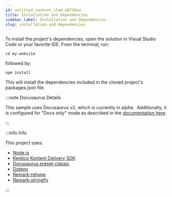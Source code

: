 ```yaml
---
id: untitled_content_item_b8726ea
title: Installation and Dependencies
sidebar_label: Installation and Dependencies
slug: installation-and-dependencies
---
```

To install the project's dependencies, open the solution in Visual Studio Code or your favorite IDE. From the terminal, run:

`cd my-website`

followed by:

`npm install`

This will install the dependencies included in the cloned project's packages.json file.

:::note Docusaurus Details

This sample uses Docusaurus v2, which is currently in alpha.  Additionally, it is configured for "Docs only" mode as described in the [documentation here](https://v2.docusaurus.io/docs/docs-introduction/#docs-only-mode "Docusaurus Docs-only mode").

:::

:::info Info

This project uses:

*   [Node.js](https://nodejs.org/ "Node.js")
*   [Kentico Kontent Delivery SDK](https://github.com/Kentico/kontent-delivery-sdk-js "Kentico Kontent Delivery SDK")
*   [Docusaurus preset-classic](https://v2.docusaurus.io/docs/installation "Docusaurus Installation")
*   [Dotenv](https://www.npmjs.com/package/dotenv "Dotenv")
*   [Remark-rehype](https://github.com/remarkjs/remark-rehype "Remark-rehype")
*   [Remark-stringify](https://www.npmjs.com/package/remark-stringify "Remark-stringify")

:::


